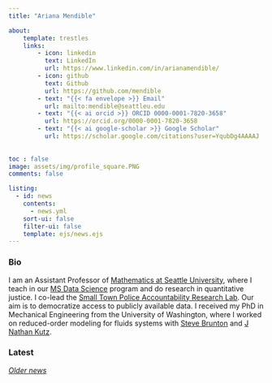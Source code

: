 ```yaml
---
title: "Ariana Mendible"

about:
    template: trestles
    links:
        - icon: linkedin
          text: LinkedIn
          url: https://www.linkedin.com/in/arianamendible/
        - icon: github
          text: Github
          url: https://github.com/mendible
        - text: "{{< fa envelope >}} Email"
          url: mailto:mendible@seattleu.edu
        - text: "{{< ai orcid >}} ORCID 0000-0001-7820-3658"
          url: https://orcid.org/0000-0001-7820-3658
        - text: "{{< ai google-scholar >}} Google Scholar"
          url: https://scholar.google.com/citations?user=YqubDg4AAAAJ
          
          
toc : false
image: assets/img/profile_square.PNG
comments: false

listing:
  - id: news
    contents: 
      - news.yml
    sort-ui: false
    filter-ui: false
    template: ejs/news.ejs
---
```


### Bio

I am an Assistant Professor of [Mathematics at Seattle University](https://www.seattleu.edu/scieng/math/), where I teach in our [MS Data Science ](https://www.seattleu.edu/scieng/math/msdatascience/) program and do research in quantitative justice. I co-lead the [Small Town Police Accountability Research Lab](https://qsideinstitute.org/stopa-lab/). Our aim is to democratize access to publicly available data. I received my PhD in Mechanical Engineering from the University of Washington, where I worked on reduced-order modeling for fluids systems with [Steve Brunton](https://www.eigensteve.com/) and [J Nathan Kutz](https://faculty.washington.edu/kutz/). 

### Latest

::: {#news}
:::

[*Older news*](news_archive.qmd)

